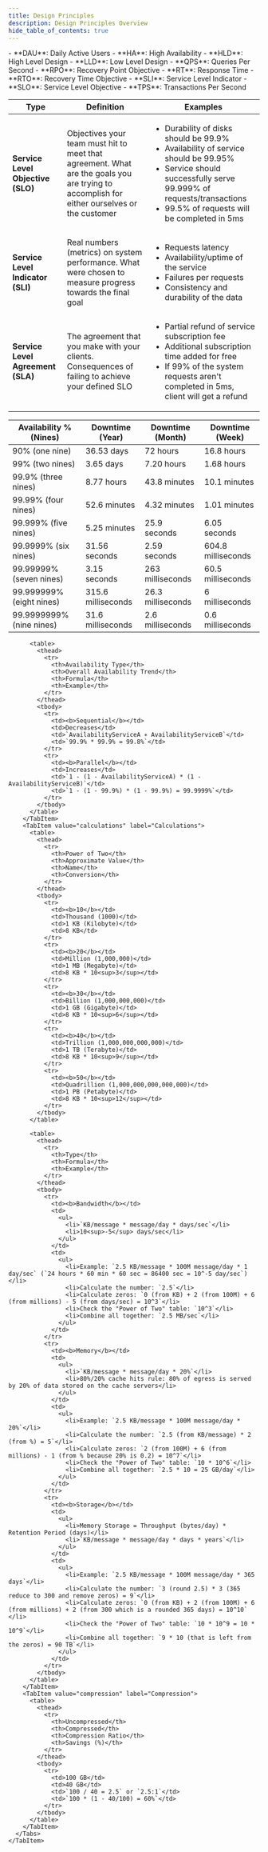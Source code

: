 ```yaml
---
title: Design Principles
description: Design Principles Overview
hide_table_of_contents: true
---
```




<Tabs queryString="primary">
    <TabItem value="definitions" label="Definitions">
      - **DAU**: Daily Active Users
      - **HA**: High Availability
      - **HLD**: High Level Design
      - **LLD**: Low Level Design
      - **QPS**: Queries Per Second
      - **RPO**: Recovery Point Objective
      - **RT**: Response Time
      - **RTO**: Recovery Time Objective
      - **SLI**: Service Level Indicator
      - **SLO**: Service Level Objective
      - **TPS**: Transactions Per Second
    </TabItem>
    <TabItem value="service-management-and-delivery" label="Service Management & Delivery">
      <table>
        <thead>
          <tr>
            <th>Type</th>
            <th>Definition</th>
            <th>Examples</th>
          </tr>
        </thead>
        <tbody>
          <tr>
            <td><b>Service Level Objective (SLO)</b></td>
            <td>Objectives your team must hit to meet that agreement. What are the goals you are trying to accomplish for either ourselves or the customer</td>
            <td>
              <ul>
                <li>Durability of disks should be 99.9%</li>
                <li>Availability of service should be 99.95%</li>
                <li>Service should successfully serve 99.999% of requests/transactions</li>
                <li>99.5% of requests will be completed in 5ms</li>
              </ul>
            </td>
          </tr>
          <tr>
            <td><b>Service Level Indicator (SLI)</b></td>
            <td>Real numbers (metrics) on system performance. What were chosen to measure progress towards the final goal</td>
            <td>
              <ul>
                <li>Requests latency</li>
                <li>Availability/uptime of the service</li>
                <li>Failures per requests</li>
                <li>Consistency and durability of the data</li>
              </ul>
            </td>
          </tr>
          <tr>
            <td><b>Service Level Agreement (SLA)</b></td>
            <td>The agreement that you make with your clients. Consequences of failing to achieve your defined SLO</td>
            <td>
              <ul>
                <li>Partial refund of service subscription fee</li>
                <li>Additional subscription time added for free</li>
                <li>If 99% of the system requests aren't completed in 5ms, client will get a refund</li>
              </ul>
            </td>
          </tr>
        </tbody>
      </table>
    </TabItem>
    <TabItem value="estimation" label="Estimation">
      <Tabs queryString="secondary">
        <TabItem value="availability" label="Availability" attributes={{className:"tabs__vertical"}}>
          <table>
            <thead>
              <tr>
                <th>Availability % (Nines)</th>
                <th>Downtime (Year)</th>
                <th>Downtime (Month)</th>
                <th>Downtime (Week)</th>
              </tr>
            </thead>
            <tbody>
              <tr>
                <td>90% (one nine)</td>
                <td>36.53 days</td>
                <td>72 hours</td>
                <td>16.8 hours</td>
              </tr>
              <tr>
                <td>99% (two nines)</td>
                <td>3.65 days</td>
                <td>7.20 hours</td>
                <td>1.68 hours</td>
              </tr>
              <tr>
                <td>99.9% (three nines)</td>
                <td>8.77 hours</td>
                <td>43.8 minutes</td>
                <td>10.1 minutes</td>
              </tr>
              <tr>
                <td>99.99% (four nines)</td>
                <td>52.6 minutes</td>
                <td>4.32 minutes</td>
                <td>1.01 minutes</td>
              </tr>
              <tr>
                <td>99.999% (five nines)</td>
                <td>5.25 minutes</td>
                <td>25.9 seconds</td>
                <td>6.05 seconds</td>
              </tr>
              <tr>
                <td>99.9999% (six nines)</td>
                <td>31.56 seconds</td>
                <td>2.59 seconds</td>
                <td>604.8 milliseconds</td>
              </tr>
              <tr>
                <td>99.99999% (seven nines)</td>
                <td>3.15 seconds</td>
                <td>263 milliseconds</td>
                <td>60.5 milliseconds</td>
              </tr>
              <tr>
                <td>99.999999% (eight nines)</td>
                <td>315.6 milliseconds</td>
                <td>26.3 milliseconds</td>
                <td>6 milliseconds</td>
              </tr>
              <tr>
                <td>99.9999999% (nine nines)</td>
                <td>31.6 milliseconds</td>
                <td>2.6 milliseconds</td>
                <td>0.6 milliseconds</td>
              </tr>
            </tbody>
          </table>

          <table>
            <thead>
              <tr>
                <th>Availability Type</th>
                <th>Overall Availability Trend</th>
                <th>Formula</th>
                <th>Example</th>
              </tr>
            </thead>
            <tbody>
              <tr>
                <td><b>Sequential</b></td>
                <td>Decreases</td>
                <td>`AvailabilityServiceA ∗ AvailabilityServiceB`</td>
                <td>`99.9% * 99.9% = 99.8%`</td>
              </tr>
              <tr>
                <td><b>Parallel</b></td>
                <td>Increases</td>
                <td>`1 - (1 - AvailabilityServiceA) * (1 - AvailabilityServiceB)`</td>
                <td>`1 - (1 - 99.9%) * (1 - 99.9%) = 99.9999%`</td>
              </tr>
            </tbody>
          </table>
        </TabItem>
        <TabItem value="calculations" label="Calculations">
          <table>
            <thead>
              <tr>
                <th>Power of Two</th>
                <th>Approximate Value</th>
                <th>Name</th>
                <th>Conversion</th>
              </tr>
            </thead>
            <tbody>
              <tr>
                <td><b>10</b></td>
                <td>Thousand (1000)</td>
                <td>1 KB (Kilobyte)</td>
                <td>8 KB</td>
              </tr>
              <tr>
                <td><b>20</b></td>
                <td>Million (1,000,000)</td>
                <td>1 MB (Megabyte)</td>
                <td>8 KB * 10<sup>3</sup></td>
              </tr>
              <tr>
                <td><b>30</b></td>
                <td>Billion (1,000,000,000)</td>
                <td>1 GB (Gigabyte)</td>
                <td>8 KB * 10<sup>6</sup></td>
              </tr>
              <tr>
                <td><b>40</b></td>
                <td>Trillion (1,000,000,000,000)</td>
                <td>1 TB (Terabyte)</td>
                <td>8 KB * 10<sup>9</sup></td>
              </tr>
              <tr>
                <td><b>50</b></td>
                <td>Quadrillion (1,000,000,000,000,000)</td>
                <td>1 PB (Petabyte)</td>
                <td>8 KB * 10<sup>12</sup></td>
              </tr>
            </tbody>
          </table>

          <table>
            <thead>
              <tr>
                <th>Type</th>
                <th>Formula</th>
                <th>Example</th>
              </tr>
            </thead>
            <tbody>
              <tr>
                <td><b>Bandwidth</b></td>
                <td>
                  <ul>
                    <li>`KB/message * message/day * days/sec`</li>
                    <li>10<sup>-5</sup> days/sec</li>
                  </ul>
                </td>
                <td>
                  <ul>
                    <li>Example: `2.5 KB/message * 100M message/day * 1 day/sec` (`24 hours * 60 min * 60 sec = 86400 sec = 10^-5 day/sec`)</li>
                    <li>Calculate the number: `2.5`</li>
                    <li>Calculate zeros: `0 (from KB) + 2 (from 100M) + 6 (from millions) - 5 (from days/sec) = 10^3`</li>
                    <li>Check the "Power of Two" table: `10^3`</li>
                    <li>Combine all together: `2.5 MB/sec`</li>
                  </ul>
                </td>
              </tr>
              <tr>
                <td><b>Memory</b></td>
                <td>
                  <ul>
                    <li>`KB/message * message/day * 20%`</li>
                    <li>80%/20% cache hits rule: 80% of egress is served by 20% of data stored on the cache servers</li>
                  </ul>
                </td>
                <td>
                  <ul>
                    <li>Example: `2.5 KB/message * 100M message/day * 20%`</li>
                    <li>Calculate the number: `2.5 (from KB/message) * 2 (from %) = 5`</li>
                    <li>Calculate zeros: `2 (from 100M) + 6 (from millions) - 1 (from % because 20% is 0.2) = 10^7`</li>
                    <li>Check the "Power of Two" table: `10 * 10^6`</li>
                    <li>Combine all together: `2.5 * 10 = 25 GB/day`</li>
                  </ul>
                </td>
              </tr>
              <tr>
                <td><b>Storage</b></td>
                <td>
                  <ul>
                    <li>Memory Storage = Throughput (bytes/day) * Retention Period (days)</li>
                    <li>`KB/message * message/day * days * years`</li>
                  </ul>
                </td>
                <td>
                  <ul>
                    <li>Example: `2.5 KB/message * 100M message/day * 365 days`</li>
                    <li>Calculate the number: `3 (round 2.5) * 3 (365 reduce to 300 and remove zeros) = 9`</li>
                    <li>Calculate zeros: `0 (from KB) + 2 (from 100M) + 6 (from millions) + 2 (from 300 which is a rounded 365 days) = 10^10` </li>
                    <li>Check the "Power of Two" table: `10 * 10^9 = 10 * 10^9`</li>
                    <li>Combine all together: `9 * 10 (that is left from the zeros) = 90 TB`</li>
                  </ul>
                </td>
              </tr>
            </tbody>
          </table>
        </TabItem>
        <TabItem value="compression" label="Compression">
          <table>
            <thead>
              <tr>
                <th>Uncompressed</th>
                <th>Compressed</th>
                <th>Compression Ratio</th>
                <th>Savings (%)</th>
              </tr>
            </thead>
            <tbody>
              <tr>
                <td>100 GB</td>
                <td>40 GB</td>
                <td>`100 / 40 = 2.5` or `2.5:1`</td>
                <td>`100 * (1 - 40/100) = 60%`</td>
              </tr>
            </tbody>
          </table>
        </TabItem>
      </Tabs>
    </TabItem>
</Tabs>
